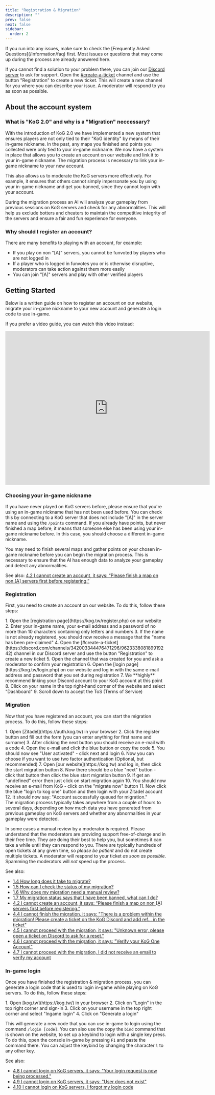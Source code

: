 ```yaml
---
title: "Registration & Migration"
description: ""
prev: false
next: false
sidebar:
  order: 2
---
```



<Aside type="tip">
If you run into any issues, make sure to check the [Frequently Asked Questions](/information/faq) first. Most issues or questions that may come up during the process are already answered here.

If you cannot find a solution to your problem there, you can join our [Discord server](https://discord.kog.tw) to ask for support. Open the [#create-a-ticket](https://discord.com/channels/342003344476471296/962333808189919242) channel and use the button "Registration" to create a new ticket. This will create a new channel for you where you can describe your issue. A moderator will respond to you as soon as possible.
</Aside>

## About the account system

### What is "KoG 2.0" and why is a "Migration" neccessary?

With the introduction of <nobr>KoG 2.0</nobr> we have implemented a new system that ensures players are not only tied to their <nobr>"KoG identity"</nobr> by means of their in-game nickname. In the past, any maps you finished and points you collected were only tied to your in-game nickname. We now have a system in place that allows you to create an account on our website and link it to your in-game nickname. The migration process is necessary to link your in-game nickname to your new account.

This also allows us to moderate the KoG servers more effectively. For example, it ensures that others cannot simply impersonate you by using your in-game nickname and get you banned, since they cannot login with your account.

During the migration process an AI will analyze your gameplay from previous sessions on KoG servers and check for any abnormalities. This will help us exclude botters and cheaters to maintain the competitive integrity of the servers and ensure a fair and fun experience for everyone.

### Why should I register an account?

There are many benefits to playing with an account, for example:

- If you play on non "[A]" servers, you cannot be funvoted by players who are not logged in
- If a player who is logged in funvotes you or is otherwise disruptive, moderators can take action against them more easily
- You can join "[A]" servers and play with other verified players

## Getting Started

Below is a written guide on how to register an account on our website, migrate your in-game nickname to your new account and generate a login code to use in-game. 

If you prefer a video guide, you can watch this video instead:

<iframe width="640" height="480" src="https://www.youtube.com/embed/d1kbt-srlac" title="KoG Registration &amp; Migration Tutorial" frameborder="0" allow="accelerometer; autoplay; clipboard-write; encrypted-media; gyroscope; picture-in-picture; web-share" referrerpolicy="strict-origin-when-cross-origin" allowfullscreen></iframe>

### Choosing your in-game nickname

If you have never played on KoG servers before, please ensure that you're using an in-game nickname that has not been used before. You can check this by connecting to a KoG server that does not include "[A]" in the server name and using the `/points` command. If you already have points, but never finished a map before, it means that someone else has been using your in-game nickname before. In this case, you should choose a different in-game nickname.

<Aside>
You may need to finish several maps and gather points on your chosen in-game nickname before you can begin the migration process. This is necessary to ensure that the AI has enough data to analyze your gameplay and detect any abnormalities.

See also: [4.2 I cannot create an account, it says: “Please finish a map on non [A] servers first before registering.”](/information/faq/#42-i-cannot-create-an-account-it-says-please-finish-a-map-on-non-a-servers-first-before-registering)

</Aside>

### Registration

First, you need to create an account on our website. To do this, follow these steps:

<Steps>
1. Open the [registration page](https://kog.tw/register.php) on our website
2. Enter your in-game name, your e-mail address and a password of no more than 10 characters containing only letters and numbers
3. If the name is not already registered, you should now receive a message that the "name has been pre-claimed"
4. Open the [#create-a-ticket](https://discord.com/channels/342003344476471296/962333808189919242) channel in our Discord server and use the button "Registration" to create a new ticket
5. Open the channel that was created for you and ask a moderator to confirm your registration
6. Open the [login page](https://kog.tw/login.php) on our website and log in with the same e-mail address and password that you set during registration
7. We **highly** recommend linking your Discord account to your KoG account at this point
8. Click on your name in the top right-hand corner of the website and select "Dashboard"
9. Scroll down to accept the ToS (Terms of Service)
</Steps>

### Migration

Now that you have registered an account, you can start the migration process. To do this, follow these steps:

<Steps>
1. Open [Zitadel](https://auth.kog.tw) in your browser
2. Click the register button and fill out the form (you can enter anything for first name and surname)
3. After clicking the next button you should receive an e-mail with a code
4. Open the e-mail and click the blue button or copy the code
5. You should now see "User activated" - click next and login
6. Now you can choose if you want to use two factor authentication (Optional, but recommended)
7. Open [our website](https://kog.tw) and log in, then click the start migration button
8. Now there should be a blue "next" button - click that button then click the blue start migration button
9. If get an "undefined" error then just click on start migration again
10. You should now receive an e-mail from KoG - click on the "migrate now" button
11. Now click the blue "login to kog one" button and then login with your Zitadel account
12. It should now say: "Account successfully queued for migration." 
</Steps>

<Aside type="caution">
The migration process typically takes anywhere from a couple of hours to several days, depending on how much data you have generated from previous gameplay on KoG servers and whether any abnormalities in your gameplay were detected.

In some cases a manual review by a moderator is required. Please understand that the moderators are providing support free-of-charge and in their free time. They are doing their best to help you, but sometimes it can take a while until they can respond to you. There are typically hundreds of open tickets at any given time, so *please be patient* and do not create multiple tickets. A moderator will respond to your ticket *as soon as possible*. Spamming the moderators will _not_ speed up the process.
</Aside>


See also:
- [1.4 How long does it take to migrate?](/information/faq/#14-how-long-does-it-take-to-migrate)
- [1.5 How can I check the status of my migration?](/information/faq/#15-how-can-i-check-the-status-of-my-migration)
- [1.6 Why does my migration need a manual review?](/information/faq/#16-why-does-my-migration-need-a-manual-review)
- [1.7 My migration status says that I have been banned, what can I do?](/information/faq/#17-my-migration-status-says-that-i-have-been-banned-what-can-i-do)
- [4.2 I cannot create an account, it says: “Please finish a map on non [A] servers first before registering.”](/information/faq/#42-i-cannot-create-an-account-it-says-please-finish-a-map-on-non-a-servers-first-before-registering)
- [4.4 I cannot finish the migration, it says: "There is a problem within the migration! Please create a ticket on the KoG Discord and add ref... in the ticket"](/information/faq/#44-i-cannot-finish-the-migration-it-says-there-is-a-problem-within-the-migration-please-create-a-ticket-on-the-kog-discord-and-add-ref-in-the-ticket)
- [4.5 I cannot proceed with the migration, it says: "Unknown error, please open a ticket on Discord to ask for a reset."](/information/faq/#45-i-cannot-proceed-with-the-migration-it-says-unknown-error-please-open-a-ticket-on-discord-to-ask-for-a-reset)
- [4.6 I cannot proceed with the migration, it says: "Verify your KoG One Account"](/information/faq/#46-i-cannot-proceed-with-the-migration-it-says-verify-your-kog-one-account)
- [4.7 I cannot proceed with the migration, I did not receive an email to verify my account](/information/faq/#47-i-cannot-proceed-with-the-migration-i-did-not-receive-an-email-to-verify-my-account)

### In-game login

Once you have finished the registration & migration process, you can generate a login code that is used to login in-game while playing on KoG servers. To do this, follow these steps:

<Steps>
1. Open [kog.tw](https://kog.tw/) in your browser
2. Click on "Login" in the top right corner and sign-in
3. Click on your username in the top right corner and select "Ingame login"
4. Click on "Generate a login"
</Steps>

This will generate a new code that you can use in-game to login using the command <nobr>`/login [code]`</nobr>. You can also use the copy the `bind` command that is shown on the website, to set up a keybind to login with a single key press. To do this, open the console in-game by pressing `F1` and paste the command there. You can adjust the keybind by changing the character `l` to any other key.

See also:
- [4.8 I cannot login on KoG servers, it says: "Your login request is now being processed."](/information/faq/#48-i-cannot-login-on-kog-servers-it-says-your-login-request-is-now-being-processed)
- [4.9 I cannot login on KoG servers, it says: "User does not exist"](/information/faq/#49-i-cannot-login-on-kog-servers-it-says-user-does-not-exist)
- [4.10 I cannot login on KoG servers, I forgot my login code](/information/faq/#410-i-cannot-login-on-kog-servers-i-forgot-my-login-code)